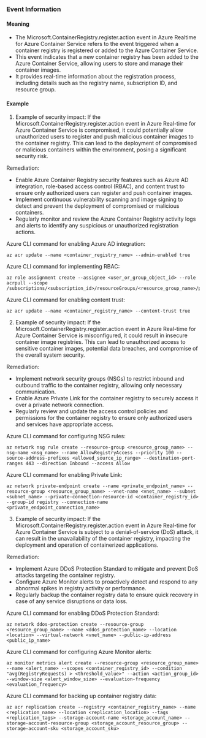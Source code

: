 
### Event Information

#### Meaning

- The Microsoft.ContainerRegistry.register.action event in Azure Realtime for Azure Container Service refers to the event triggered when a container registry is registered or added to the Azure Container Service.
- This event indicates that a new container registry has been added to the Azure Container Service, allowing users to store and manage their container images.
- It provides real-time information about the registration process, including details such as the registry name, subscription ID, and resource group.



#### Example

1. Example of security impact: If the Microsoft.ContainerRegistry.register.action event in Azure Real-time for Azure Container Service is compromised, it could potentially allow unauthorized users to register and push malicious container images to the container registry. This can lead to the deployment of compromised or malicious containers within the environment, posing a significant security risk.

Remediation:
- Enable Azure Container Registry security features such as Azure AD integration, role-based access control (RBAC), and content trust to ensure only authorized users can register and push container images.
- Implement continuous vulnerability scanning and image signing to detect and prevent the deployment of compromised or malicious containers.
- Regularly monitor and review the Azure Container Registry activity logs and alerts to identify any suspicious or unauthorized registration actions.

Azure CLI command for enabling Azure AD integration:
```
az acr update --name <container_registry_name> --admin-enabled true
```

Azure CLI command for implementing RBAC:
```
az role assignment create --assignee <user_or_group_object_id> --role acrpull --scope /subscriptions/<subscription_id>/resourceGroups/<resource_group_name>/providers/Microsoft.ContainerRegistry/registries/<container_registry_name>
```

Azure CLI command for enabling content trust:
```
az acr update --name <container_registry_name> --content-trust true
```

2. Example of security impact: If the Microsoft.ContainerRegistry.register.action event in Azure Real-time for Azure Container Service is misconfigured, it could result in insecure container image registries. This can lead to unauthorized access to sensitive container images, potential data breaches, and compromise of the overall system security.

Remediation:
- Implement network security groups (NSGs) to restrict inbound and outbound traffic to the container registry, allowing only necessary communication.
- Enable Azure Private Link for the container registry to securely access it over a private network connection.
- Regularly review and update the access control policies and permissions for the container registry to ensure only authorized users and services have appropriate access.

Azure CLI command for configuring NSG rules:
```
az network nsg rule create --resource-group <resource_group_name> --nsg-name <nsg_name> --name AllowRegistryAccess --priority 100 --source-address-prefixes <allowed_source_ip_range> --destination-port-ranges 443 --direction Inbound --access Allow
```

Azure CLI command for enabling Private Link:
```
az network private-endpoint create --name <private_endpoint_name> --resource-group <resource_group_name> --vnet-name <vnet_name> --subnet <subnet_name> --private-connection-resource-id <container_registry_id> --group-id registry --connection-name <private_endpoint_connection_name>
```

3. Example of security impact: If the Microsoft.ContainerRegistry.register.action event in Azure Real-time for Azure Container Service is subject to a denial-of-service (DoS) attack, it can result in the unavailability of the container registry, impacting the deployment and operation of containerized applications.

Remediation:
- Implement Azure DDoS Protection Standard to mitigate and prevent DoS attacks targeting the container registry.
- Configure Azure Monitor alerts to proactively detect and respond to any abnormal spikes in registry activity or performance.
- Regularly backup the container registry data to ensure quick recovery in case of any service disruptions or data loss.

Azure CLI command for enabling DDoS Protection Standard:
```
az network ddos-protection create --resource-group <resource_group_name> --name <ddos_protection_name> --location <location> --virtual-network <vnet_name> --public-ip-address <public_ip_name>
```

Azure CLI command for configuring Azure Monitor alerts:
```
az monitor metrics alert create --resource-group <resource_group_name> --name <alert_name> --scopes <container_registry_id> --condition "avg(RegistryRequests) > <threshold_value>" --action <action_group_id> --window-size <alert_window_size> --evaluation-frequency <evaluation_frequency>
```

Azure CLI command for backing up container registry data:
```
az acr replication create --registry <container_registry_name> --name <replication_name> --location <replication_location> --tags <replication_tags> --storage-account-name <storage_account_name> --storage-account-resource-group <storage_account_resource_group> --storage-account-sku <storage_account_sku>
```

